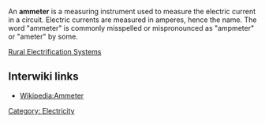 An '''ammeter''' is a measuring instrument used to measure the electric current in a circuit. Electric currents are measured in amperes, hence the name. The word "ammeter" is commonly misspelled or mispronounced as "ampmeter" or "ameter" by some.

{{stub}}
[[Rural Electrification Systems]]
== Interwiki links ==

* [[Wikipedia:Ammeter]]

[[Category: Electricity]]